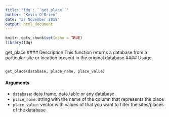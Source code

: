 ```yaml
---
title: "fdq : ``get_place``"
author: "Kevin O'Brien"
date: "27 November 2018"
output: html_document
---
```


```r
knitr::opts_chunk$set(echo = TRUE)
library(fdq)
```


get_place 
#### Description
This function returns a database from a particular site or location present in the original database
#### Usage
<pre><code>
get_place(database, place_name, place_value)
</code></pre>
#### Arguments
* ``database``: data.frame, data.table or any database
* ``place_name``: string with the name of the column that represents the place
* ``place_value``: vector with values of that you want to filter the sites/places of the database
